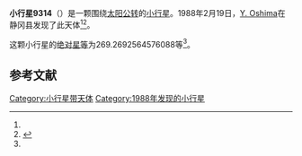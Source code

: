 {{Infobox planet
| bgcolour = #FFFFC0
| name = 9314
| symbol = 
| image = 
| caption = 
| discovery = yes
| discovery_ref = 
| discoverer = [[Y._Oshima|Y. Oshima]]
| discovery_site = [[静冈县|静冈县]] 
| discovered = 1988年2月19日
| designations = yes
| mp_name = 
| named_after = 
| alt_names = 1988 DJ1/ 1990 QY1 / 1990 RK
| mp_category = [[主带小行星|主带小行星]]
| orbit_ref = <ref name="a">[http://ssd.jpl.nasa.gov/sbdb.cgi?sstr=9314 9314] {{Wayback|url=http://ssd.jpl.nasa.gov/sbdb.cgi?sstr=9314 |date=20210717065406 }}，小行星數據庫瀏覽器（JPL Small-Body Database Browser）－[[美国国家航空航天局|美国国家航空航天局]]喷气推进实验室</ref>
| epoch = 2456400.5 (2013年4月18日更新)
| aphelion = {{convert|2.931558525694737|AU|km|3|abbr=on|lk=out}}
| perihelion = {{convert|2.000651671633536|AU|km|3|abbr=on}}
| semimajor = {{convert|2.466105098664136|AU|km|3|abbr=on}}
| eccentricity = 0.188740304
| period = 1414.541842 [[日|日]]<br />3.87[[儒略年|儒略年]]
| avg_speed = 
| inclination = 5.353816142297721
| asc_node = 149.8716987907791
| mean_anomaly = 
| arg_peri = 269.2692564576088
| satellites = 
| physical_characteristics = yes
| dimensions = 
| mass = 
| density = 
| surface_grav = 
| escape_velocity = 
| sidereal_day = 
| axial_tilt = 
| pole_ecliptic_lat = 
| pole_ecliptic_lon = 
| albedo = 
| temperatures= 
| temp_name1 = 
| mean_temp_1 = 
| max_temp_1 = 
| temp_name2 = 
| max_temp_2 = 
| spectral_type = 
| abs_magnitude = 269.2692564576088
}}

'''小行星9314'''（{{lang-en|9314}}）是一颗围绕[[太阳|太阳]][[公转|公转]]的[[小行星|小行星]]。1988年2月19日，[[Y._Oshima|Y. Oshima]]在静冈县发现了此天体<ref name="a" /><ref>{{cite news|title=小行星列表|url=http://cfa-www.harvard.edu/iau/lists/NumberedMPs.txt|accessdate=2013-07-08|newspaper=哈佛大学|archive-date=2008-05-17|archive-url=https://web.archive.org/web/20080517010638/http://cfa-www.harvard.edu/iau/lists/NumberedMPs.txt|dead-url=no}}</ref>。

这颗小行星的[[绝对星等|绝对星等]]为269.2692564576088等<ref name="a" />。

==参考文献==
{{reflist}}
{{Minor Planet Number|[[小行星9313|小行星9313]]|[[小行星9315|小行星9315]]}}

{{小天体}}

[[Category:小行星带天体|Category:小行星带天体]]
[[Category:1988年发现的小行星|Category:1988年发现的小行星]]

{{asteroid-stub}}